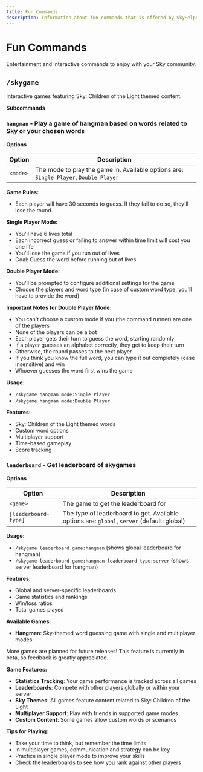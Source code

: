 ---
title: Fun Commands
description: Information about fun commands that is offered by SkyHelper
---


# Fun Commands

Entertainment and interactive commands to enjoy with your Sky community.

## `/skygame`

Interactive games featuring Sky: Children of the Light themed content.

**Subcommands**

<Steps>

<Step>

### `hangman` - Play a game of hangman based on words related to Sky or your chosen words

**Options**

| Option   | Description                                                                           |
| -------- | ------------------------------------------------------------------------------------- |
| `<mode>` | The mode to play the game in. Available options are: `Single Player`, `Double Player` |

**Game Rules:**

- Each player will have 30 seconds to guess. If they fail to do so, they'll lose the round.

**Single Player Mode:**

- You'll have 6 lives total
- Each incorrect guess or failing to answer within time limit will cost you one life
- You'll lose the game if you run out of lives
- Goal: Guess the word before running out of lives

**Double Player Mode:**

- You'll be prompted to configure additional settings for the game
- Choose the players and word type (in case of custom word type, you'll have to provide the word)

**Important Notes for Double Player Mode:**

- You can't choose a custom mode if you (the command runner) are one of the players
- None of the players can be a bot
- Each player gets their turn to guess the word, starting randomly
- If a player guesses an alphabet correctly, they get to keep their turn
- Otherwise, the round passes to the next player
- If you think you know the full word, you can type it out completely (case insensitive) and win
- Whoever guesses the word first wins the game

**Usage:**

- `/skygame hangman mode:Single Player`
- `/skygame hangman mode:Double Player`

**Features:**

- Sky: Children of the Light themed words
- Custom word options
- Multiplayer support
- Time-based gameplay
- Score tracking

</Step>

<Step>

### `leaderboard` - Get leaderboard of skygames

**Options**

| Option               | Description                                                                                 |
| -------------------- | ------------------------------------------------------------------------------------------- |
| `<game>`             | The game to get the leaderboard for                                                         |
| `[leaderboard-type]` | The type of leaderboard to get. Available options are: `global`, `server` (default: global) |

**Usage:**

- `/skygame leaderboard game:hangman` (shows global leaderboard for hangman)
- `/skygame leaderboard game:hangman leaderboard-type:server` (shows server leaderboard for hangman)

**Features:**

- Global and server-specific leaderboards
- Game statistics and rankings
- Win/loss ratios
- Total games played

</Step>

</Steps>

**Available Games:**

- **Hangman**: Sky-themed word guessing game with single and multiplayer modes

<Callout type="info">
  More games are planned for future releases! This feature is currently in beta, so feedback is greatly appreciated.
</Callout>

**Game Features:**

- **Statistics Tracking**: Your game performance is tracked across all games
- **Leaderboards**: Compete with other players globally or within your server
- **Sky Themes**: All games feature content related to Sky: Children of the Light
- **Multiplayer Support**: Play with friends in supported game modes
- **Custom Content**: Some games allow custom words or scenarios

**Tips for Playing:**

- Take your time to think, but remember the time limits
- In multiplayer games, communication and strategy can be key
- Practice in single player mode to improve your skills
- Check the leaderboards to see how you rank against other players
